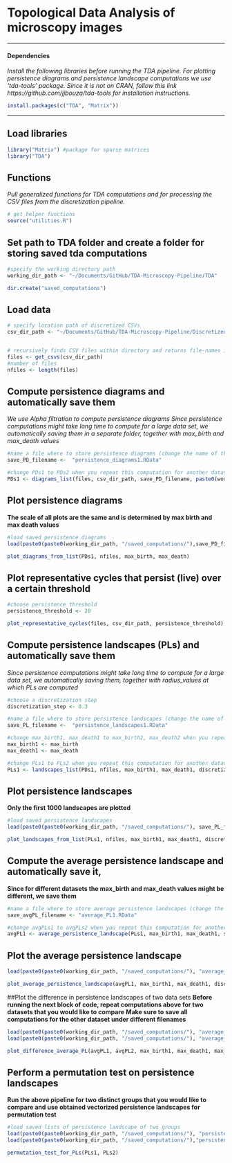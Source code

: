 # Topological Data Analysis of microscopy images

------------------------------------------------------------------------

#### Dependencies

*Install the following libraries before running the TDA pipeline.*
*For plotting persistence diagrams and persistence landscape computations  we use 'tda-tools' package. Since it is not on CRAN, follow this link https://github.com/jjbouza/tda-tools for installation instructions.*

```r
install.packages(c("TDA", "Matrix"))
```

------------------------------------------------------------------------
## Load libraries

```r
library("Matrix") #package for sparse matrices
library("TDA")
```
## Functions

*Pull generalized functions for TDA computations and for processing the CSV files from the discretization pipeline.*

```r
# get helper functions
source("utilities.R")
```

## Set path to TDA folder and create a folder for storing saved tda computations

```r
#specify the working directory path
working_dir_path <- "~/Documents/GitHub/TDA-Microscopy-Pipeline/TDA"

dir.create("saved_computations")
```

## Load data

```r
# specify location path of discretized CSVs
csv_dir_path <- "~/Documents/GitHub/TDA-Microscopy-Pipeline/Discretized-images/0"


# recursively finds CSV files within directory and returns file-names in a list
files <- get_csvs(csv_dir_path)
#number of files
nfiles <- length(files)
```

## Compute persistence diagrams and automatically save them
*We use Alpha filtration to compute persistence diagrams*
*Since persistence computations might take long time to compute for a large data set, we automatically saving them in a separate folder, together with max_birth and max_death values*

```r
#name a file where to store persistence diagrams (change the name of the file when do computation for another dataset)
save_PD_filename <-  "persistence_diagrams1.RData"

#change PDs1 to PDs2 when you repeat this computation for another dataset
PDs1 <- diagrams_list(files, csv_dir_path, save_PD_filename, paste0(working_dir_path, "/saved_computations/"))
```

## Plot persistence diagrams 
**The scale of all plots are the same and is determined by max birth and max death values**

```r
#load saved persistence diagrams
load(paste0(paste0(working_dir_path, "/saved_computations/"),save_PD_filename))

plot_diagrams_from_list(PDs1, nfiles, max_birth, max_death)
```

## Plot representative cycles that persist (live) over a certain threshold

```r
#choose persistence threshold
persistence_threshold <- 20 

plot_representative_cycles(files, csv_dir_path, persistence_threshold)
```

## Compute persistence landscapes (PLs) and automatically save them
*Since persistence computations might take long time to compute for a large data set, we automatically saving them, together with radius_values at which PLs are computed*

```r
#choose a discretization step
discretization_step <- 0.3

#name a file where to store persistence landscapes (change the name of the file when do computation for another dataset)
save_PL_filename <-  "persistence_landscapes1.RData"

#change max_birth1, max_death1 to max_birth2, max_death2 when you repeat this computation for another dataset
max_birth1 <- max_birth
max_death1 <- max_death

#change PLs1 to PLs2 when you repeat this computation for another dataset
PLs1 <- landscapes_list(PDs1, nfiles, max_birth1, max_death1, discretization_step, save_PL_filename, paste0(working_dir_path, "/saved_computations/"))
```

## Plot persistence landscapes 
**Only the first 1000 landscapes are plotted**

```r
#load saved persistence landscapes
load(paste0(paste0(working_dir_path, "/saved_computations/"), save_PL_filename))

plot_landscapes_from_list(PLs1, nfiles, max_birth1, max_death1, discretization_step)
```

## Compute the average persistence landscape and automatically save it, 
**Since for different datasets the max_birth and max_death values might be different, we save them**

```r
#name a file where to store average persistence landscapes (change the name of the file when do computation for another dataset)
save_avgPL_filename <- "average_PL1.RData"

#change avgPLs1 to avgPLs2 when you repeat this computation for another dataset
avgPL1 <- average_persistence_landscape(PLs1, max_birth1, max_death1, save_avgPL_filename, paste0(working_dir_path, "/saved_computations/"))
```

## Plot the average persistence landscape

```r
load(paste0(paste0(working_dir_path, "/saved_computations/"), "average_PL1.RData"))

plot_average_persistence_landscape(avgPL1, max_birth1, max_death1, discretization_step)
```

##Plot the difference in persistence landscapes of two data sets
**Before running the next block of code, repeat computations above for two datasets that you would like to compare**
**Make sure to save all computations for the other dataset under different filenames**

```r
load(paste0(paste0(working_dir_path, "/saved_computations/"), "average_PL1.RData"))
load(paste0(paste0(working_dir_path, "/saved_computations/"), "average_PL2.RData"))

plot_difference_average_PL(avgPL1, avgPL2, max_birth1, max_death1, max_birth2, max_death2, discretization_step)
```

## Perform a permutation test on persistence landscapes
**Run the above pipeline for two distinct groups that you would like to compare and use obtained vectorized persistence landscapes for permutation test**

```r
#load saved lists of persistence landscape of two groups
load(paste0(paste0(working_dir_path, "/saved_computations/"), "persistence_landscapes1.RData"))
load(paste0(paste0(working_dir_path, "/saved_computations/"),"persistence_landscapes2.RData"))

permutation_test_for_PLs(PLs1, PLs2)
```

